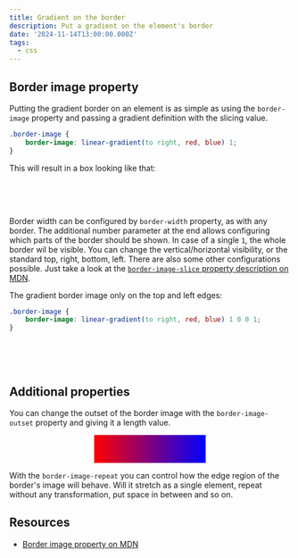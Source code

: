 ```yaml
---
title: Gradient on the border
description: Put a gradient on the element's border
date: '2024-11-14T13:00:00.000Z'
tags:
  - css
---
```


## Border image property

Putting the gradient border on an element is as simple as using the `border-image` property and passing a gradient definition with the slicing value.

```css
.border-image {
    border-image: linear-gradient(to right, red, blue) 1;
}
```

This will result in a box looking like that:

<div style="border-image: linear-gradient(to right, red, blue) 1; margin: 0 auto; width: 200px; height: 50px; border-width: 10px;"></div>

Border width can be configured by `border-width` property, as with any border. The additional number parameter at the end allows configuring which parts of the border should be shown. In case of a single `1`, the whole border wil be visible. You can change the vertical/horizontal visibility, or the standard top, right, bottom, left. There are also some other configurations possible. Just take a look at the [`border-image-slice` property description on MDN](https://developer.mozilla.org/en-US/docs/Web/CSS/border-image-slice).

The gradient border image only on the top and left edges:

```css
.border-image {
    border-image: linear-gradient(to right, red, blue) 1 0 0 1;
}
```

<div style="border-image: linear-gradient(to right, red, blue) 1 0 0 1; margin: 0 auto; width: 200px; height: 50px; border-width: 10px;"></div>

## Additional properties

You can change the outset of the border image with the `border-image-outset` property and giving it a length value.

<div style="border-image: linear-gradient(to right, red, blue) 1; margin: 0 auto; width: 200px; height: 50px; border-width: 10px; background-image: linear-gradient(to right, red, blue); background-origin: border-box; border-image-outset: 20px;"></div>

With the `border-image-repeat` you can control how the edge region of the border's image will behave. Will it stretch as a single element, repeat without any transformation, put space in between and so on.

## Resources

- [Border image property on MDN](https://developer.mozilla.org/en-US/docs/Web/CSS/border-image)